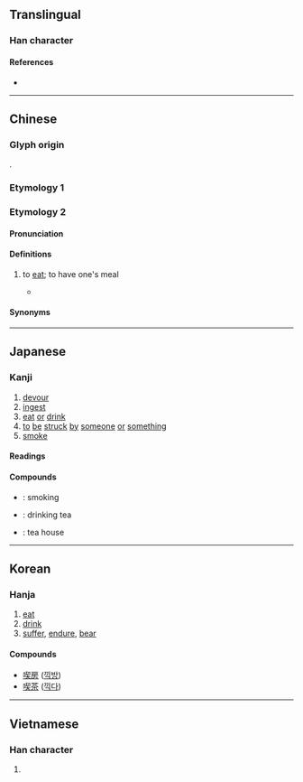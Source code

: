 {{also|吃}}
{{character info/new}}
==Translingual==

===Han character===
{{Han char|rn=30|rad=口|as=09|sn=12|four=67034|canj=RQHK|ids=⿰口契}}

====References====
* {{Han ref|kx=0200.190|dkj=03987|dj=0422.030|hdz=10648.070|uh=55AB|ud=21931|bh=B3F0|bd=46064}}

----

==Chinese==

===Glyph origin===
{{Han etym}}
{{Han compound|口|契|ls=psc|c1=s|c2=p|t1=mouth}}.

===Etymology 1===
{{zh-see|吃|v|to eat}}

===Etymology 2===
{{zh-forms|alt=吔}}
{{rfe|zh|dialectal variant of etymology 1?}}

====Pronunciation====
{{zh-pron
|c=jaak3
|cat=v
}}

====Definitions====
{{zh-hanzi}}

# {{lb|zh|dialectal Cantonese}} to [[eat]]; to have one's meal
#: {{zh-x|喫飯|to eat a meal|C}}
#: {{zh-x|喫屎 呀 你！|'''Eat''' shit!|C}}
#* {{quote-song|year=1978|lyricist={{w2|zh|許冠傑}}, {{w2|zh|黎彼得}}|composer=|title={{lang|zh|應該要自愛}}|album={{w2|zh|賣身契 (許冠傑專輯)|賣身契}}|url=|artist={{lang|zh|許冠傑}}}}
#*: {{zh-x|誰 願意 將來 餐 餐 喫 白菜|Who wishes to '''eat''' cabbage every meal for the rest of their life?|C}}

====Synonyms====
{{zh-dial|吃}}

----

==Japanese==

===Kanji===
{{ja-kanji|grade=c|rs=口09}}

# [[devour]]
# [[ingest]]
# [[eat]] [[or]] [[drink]]
# [[to]] [[be]] [[struck]] [[by]] [[someone]] [[or]] [[something]]
# [[smoke]]

====Readings====
{{ja-readings
|goon=きゃく, け
|kanon=かい, けき
|kanyoon=きつ
|kun=く-う, の-む
}}

====Compounds====
* {{ja-r|喫煙|きつえん}}: smoking
* {{ja-r|喫茶|きっさ}}: drinking tea
* {{ja-r|喫茶店|きっさてん}}: tea house

----

==Korean==

===Hanja===
{{ko-hanja|hangeul=끽}}

# [[eat]]
# [[drink]]
# [[suffer]], [[endure]], [[bear]]

====Compounds====
* [[喫房]] ([[끽방]])
* [[喫茶]] ([[끽다]])

----

==Vietnamese==

===Han character===
{{vi-hantu|[[khịt]], [[khế]], [[khịa]], [[khiết]], [[ngật]]|rs=口09}}

# {{defn|lang=vi|sort=口09}}
